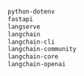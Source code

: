 
```txt 
python-dotenv
fastapi
langserve
langchain
langchain-cli
langchain-community
langchain-core
langchain-openai
```
      